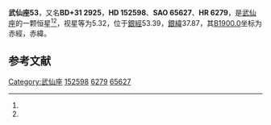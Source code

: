 {{Starbox begin
| name = 武仙座53
}}
{{Starbox observe
| epoch = [[J2000.0|J2000.0]]
| constell = [[武仙座|武仙座]]<ref name=SIMBAD>{{cite web
 | url=http://simbad.u-strasbg.fr/simbad/sim-id?Ident=HR+6279
 | title=Pulsating variable Star
 | publisher=Centre de Données astronomiques de Strasbourg
 | work=SIMBAD
 | accessdate=2012-07-13
 | archive-date=2016-03-17
 | archive-url=https://web.archive.org/web/20160317143113/http://simbad.u-strasbg.fr/simbad/sim-id?Ident=HR+6279
 | dead-url=no
 }}</ref><ref name=DATA>{{cite web
 | url=http://vizier.u-strasbg.fr/viz-bin/VizieR-5?-out.add=.&-source=5050&-corr=PK=HR&-out.max=9999&HR=6279
 | title =VizieR Detailed Page
 | accessdate=2012-07-13}}</ref>
| 星官 = 
| ra = {{RA|16|52|58.1}}<ref name=SIMBAD /><ref name=DATA />
| dec = {{DEC|+31|42|6}}<ref name=SIMBAD /><ref name=DATA />
| appmag_v = 5.32<ref name=SIMBAD /><ref name=DATA />
}}
{{Starbox character
| class = F0-2V<ref name=SIMBAD /><ref name=DATA />
| b-v = 0.29<ref name=SIMBAD /><ref name=DATA />
| u-b = -0.02<ref name=SIMBAD /><ref name=DATA />
| r-i = <ref name=SIMBAD /><ref name=DATA />
| variable = 
}}
{{Starbox astrometry
| radial_v = -0.02
| prop_mo_ra = -22
| parallax = 0.012
| p_error = 
}}
{{Starbox catalog
| names =BD+31 2925，[[SAO星表|SAO]] 65627，[[HD星表|HD]] 152598，[[HR星表|HR]] 6279}}
{{Starbox reference |Simbad=HR+6279}}
{{Starbox end}}

'''武仙座53'''，又名'''BD+31 2925'''，'''HD 152598'''、'''SAO 65627'''、'''HR 6279'''，是[[武仙座|武仙座]]的一颗恒星<ref name=SIMBAD /><ref name=DATA />，视星等为5.32，位于[[銀道座標系|銀經]]53.39，[[銀道座標系|銀緯]]37.87，其[[B1900.0|B1900.0]]坐标为赤經{{RA|16|49|10.4}}，赤緯{{DEC|+31|37.87|1}}。

== 参考文献 ==
{{reflist}}

{{star-stub}}

{{武仙座恒星}}
[[Category:武仙座|Category:武仙座]]
[[Category:HD和HDE天體|152598]]
[[Category:HR天體|6279]]
[[Category:SAO天體|65627]]